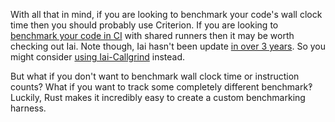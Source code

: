 With all that in mind, if you are looking to benchmark your code's wall clock time
then you should probably use Criterion.
If you are looking to [benchmark your code in CI][continuous benchmarking]
with shared runners then it may be worth checking out Iai.
Note though, Iai hasn't been update [in over 3 years][github iai].
So you might consider [using Iai-Callgrind][adapters iai callgrind] instead.

But what if you don't want to benchmark wall clock time or instruction counts?
What if you want to track some completely different benchmark‽
Luckily, Rust makes it incredibly easy to create a custom benchmarking harness.

[github iai]: https://github.com/bheisler/iai/commits/main/

[continuous benchmarking]: /ko/docs/explanation/continuous-benchmarking/
[adapters iai callgrind]: /ko/docs/explanation/adapters/#-rust-iai-callgrind